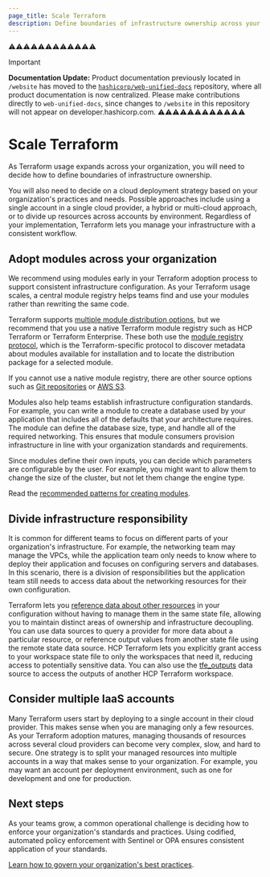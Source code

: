 ```yaml
---
page_title: Scale Terraform
description: Define boundaries of infrastructure ownership across your team with Terraform.
---
```


⚠️⚠️⚠️⚠️⚠️⚠️⚠️⚠️⚠️⚠️⚠️⚠️
> [!IMPORTANT]  
> **Documentation Update:** Product documentation previously located in `/website` has moved to the [`hashicorp/web-unified-docs`](https://github.com/hashicorp/web-unified-docs) repository, where all product documentation is now centralized. Please make contributions directly to `web-unified-docs`, since changes to `/website` in this repository will not appear on developer.hashicorp.com.
⚠️⚠️⚠️⚠️⚠️⚠️⚠️⚠️⚠️⚠️⚠️⚠️


# Scale Terraform

As Terraform usage expands across your organization, you will need to decide how to define boundaries of infrastructure ownership.

You will also need to decide on a cloud deployment strategy based on your organization's practices and needs. Possible approaches include using a single account in a single cloud provider, a hybrid or multi-cloud approach, or to divide up resources across accounts by environment.  Regardless of your implementation, Terraform lets you manage your infrastructure with a consistent workflow.

## Adopt modules across your organization

We recommend using modules early in your Terraform adoption process to support consistent infrastructure configuration. As your Terraform usage scales, a central module registry helps teams find and use your modules rather than rewriting the same code.

Terraform supports [multiple module distribution options](/terraform/language/modules/sources), but we recommend that you use a native Terraform module registry such as HCP Terraform or Terraform Enterprise. These both use the [module registry protocol](/terraform/internals/module-registry-protocol), which is the Terraform-specific protocol to discover metadata about modules available for installation and to locate the distribution package for a selected module.

If you cannot use a native module registry, there are other source options such as [Git repositories](/terraform/language/modules/sources#generic-git-repository) or [AWS S3](/terraform/language/modules/sources#s3-bucket).

Modules also help teams establish infrastructure configuration standards. For example, you can write a module to create a database used by your application that includes all of the defaults that your architecture requires. The module can define the database size, type, and handle all of the required networking. This ensures that module consumers provision infrastructure in line with your organization standards and requirements. 

Since modules define their own inputs, you can decide which parameters are configurable by the user. For example, you might want to allow them to change the size of the cluster, but not let them change the engine type. 

Read the [recommended patterns for creating modules](/terraform/tutorials/modules/pattern-module-creation). 

## Divide infrastructure responsibility

It is common for different teams to focus on different parts of your organization's infrastructure. For example, the networking team may manage the VPCs, while the application team only needs to know where to deploy their application and focuses on configuring servers and databases. In this scenario, there is a division of responsibilities but the application team still needs to access data about the networking resources for their own configuration. 

Terraform lets you [reference data about other resources](/terraform/language/state/remote#delegation-and-teamwork) in your configuration without having to manage them in the same state file, allowing you to maintain distinct areas of ownership and infrastructure decoupling. You can use data sources to query a provider for more data about a particular resource, or reference output values from another state file using the remote state data source. HCP Terraform lets you explicitly grant access to your workspace state file to only the workspaces that need it, reducing access to potentially sensitive data. You can also use the [tfe_outputs](https://registry.terraform.io/providers/hashicorp/tfe/latest/docs/data-sources/outputs) data source to access the outputs of another HCP Terraform workspace.

## Consider multiple IaaS accounts

Many Terraform users start by deploying to a single account in their cloud provider. This makes sense when you are managing only a few resources. As your Terraform adoption matures, managing thousands of resources across several cloud providers can become very complex, slow, and hard to secure. One strategy is to split your managed resources into multiple accounts in a way that makes sense to your organization. For example, you may want an account per deployment environment, such as one for development and one for production.

## Next steps

As your teams grow, a common operational challenge is deciding how to enforce your organization's standards and practices. Using codified, automated policy enforcement with Sentinel or OPA ensures consistent application of your standards. 

[Learn how to govern your organization's best practices](/terraform/intro/phases/govern).